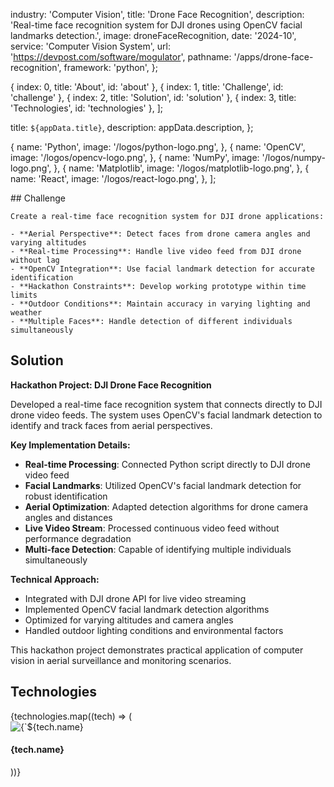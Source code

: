 
  industry: 'Computer Vision',
  title: 'Drone Face Recognition',
  description: 'Real-time face recognition system for DJI drones using OpenCV facial landmarks detection.',
  image: droneFaceRecognition,
  date: '2024-10',
  service: 'Computer Vision System',
  url: 'https://devpost.com/software/mogulator',
  pathname: '/apps/drone-face-recognition',
  framework: 'python',
};

  { index: 0, title: 'About', id: 'about' },
  { index: 1, title: 'Challenge', id: 'challenge' },
  { index: 2, title: 'Solution', id: 'solution' },
  { index: 3, title: 'Technologies', id: 'technologies' },
];

  title: `${appData.title}`,
  description: appData.description,
};

  {
    name: 'Python',
    image: '/logos/python-logo.png',
  },
  {
    name: 'OpenCV',
    image: '/logos/opencv-logo.png',
  },
  {
    name: 'NumPy',
    image: '/logos/numpy-logo.png',
  },
  {
    name: 'Matplotlib',
    image: '/logos/matplotlib-logo.png',
  },
    {
    name: 'React',
    image: '/logos/react-logo.png',
  },
];

<Container>

<Border className="my-8" />

  <Section id="challenge">
    ## Challenge

    Create a real-time face recognition system for DJI drone applications:
    
    - **Aerial Perspective**: Detect faces from drone camera angles and varying altitudes
    - **Real-time Processing**: Handle live video feed from DJI drone without lag
    - **OpenCV Integration**: Use facial landmark detection for accurate identification
    - **Hackathon Constraints**: Develop working prototype within time limits
    - **Outdoor Conditions**: Maintain accuracy in varying lighting and weather
    - **Multiple Faces**: Handle detection of different individuals simultaneously

  </Section>

<Border className="my-8" />

<Section id="solution">

## Solution

<AppSolution href={appData.url}>
  
**Hackathon Project: DJI Drone Face Recognition**

Developed a real-time face recognition system that connects directly to DJI drone video feeds. The system uses OpenCV's facial landmark detection to identify and track faces from aerial perspectives.

**Key Implementation Details:**
- **Real-time Processing**: Connected Python script directly to DJI drone video feed
- **Facial Landmarks**: Utilized OpenCV's facial landmark detection for robust identification
- **Aerial Optimization**: Adapted detection algorithms for drone camera angles and distances
- **Live Video Stream**: Processed continuous video feed without performance degradation
- **Multi-face Detection**: Capable of identifying multiple individuals simultaneously

**Technical Approach:**
- Integrated with DJI drone API for live video streaming
- Implemented OpenCV facial landmark detection algorithms
- Optimized for varying altitudes and camera angles
- Handled outdoor lighting conditions and environmental factors

This hackathon project demonstrates practical application of computer vision in aerial surveillance and monitoring scenarios.

</AppSolution>

</Section>

<Border className="my-8" />

<Section id="technologies">

## Technologies

<FadeInStagger className="flex gap-4 mt-6 flex-wrap" faster once>
  {technologies.map((tech) => (
    <FadeIn key={tech.name}>
      <div className="mt-auto">
        <Image
          src={tech.image}
          className="object-contain rounded-md m-auto"
          alt={`${tech.name} logo`}
          height={64}
          width={64}
          style={{
            width: 64,
            height: 64,
          }}
        />
        <h4 className="text-sm font-semibold tracking-tight text-[#525df3] text-center bg-white rounded-full w-min px-2 m-2 mx-auto">{tech.name}</h4>
      </div>
    </FadeIn>
  ))}
</FadeInStagger>

</Section>

</Container>
